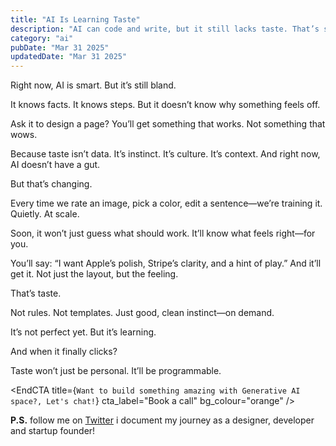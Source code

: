 ```yaml
---
title: "AI Is Learning Taste"
description: "AI can code and write, but it still lacks taste. That’s starting to change. The next wave is creative instinct—on demand."
category: "ai"
pubDate: "Mar 31 2025"
updatedDate: "Mar 31 2025"
---
```


Right now, AI is smart. But it’s still bland.

It knows facts. It knows steps. But it doesn’t know why something feels off.

Ask it to design a page? You’ll get something that works. Not something that wows.

Because taste isn’t data. It’s instinct. It’s culture. It’s context. And right now, AI doesn’t have a gut.

But that’s changing.

Every time we rate an image, pick a color, edit a sentence—we’re training it. Quietly. At scale.

Soon, it won’t just guess what should work. It’ll know what feels right—for you.

You’ll say: “I want Apple’s polish, Stripe’s clarity, and a hint of play.”
And it’ll get it. Not just the layout, but the feeling.

That’s taste.

Not rules. Not templates. Just good, clean instinct—on demand.

It’s not perfect yet. But it’s learning.

And when it finally clicks?

Taste won’t just be personal. It’ll be programmable.


<EndCTA
  title={`Want to build something amazing with Generative AI space?, Let's chat!`}
  cta_label="Book a call"
  bg_colour="orange"
/>

**P.S.** follow me on [Twitter](https://x.com/spikeyrabia) i document my journey as a designer, developer and startup founder!

